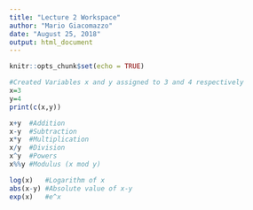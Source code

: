 ```yaml
---
title: "Lecture 2 Workspace"
author: "Mario Giacomazzo"
date: "August 25, 2018"
output: html_document
---
```


```r
knitr::opts_chunk$set(echo = TRUE)
```


```r
#Created Variables x and y assigned to 3 and 4 respectively
x=3
y=4
print(c(x,y))
```

```r
x+y  #Addition
x-y  #Subtraction
x*y  #Multiplication
x/y  #Division
x^y  #Powers
x%%y #Modulus (x mod y)
```

```r
log(x)   #Logarithm of x
abs(x-y) #Absolute value of x-y
exp(x)   #e^x
```


